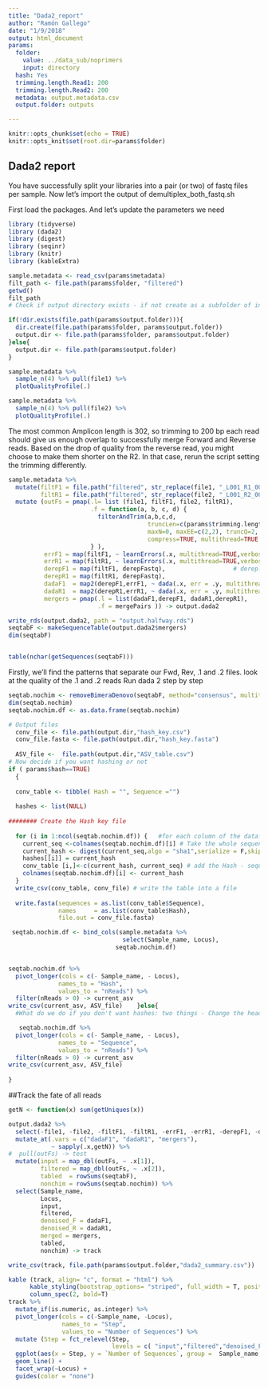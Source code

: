 ```yaml
---
title: "Dada2_report"
author: "Ramón Gallego"
date: "1/9/2018"
output: html_document
params:
  folder: 
    value: ../data_sub/noprimers
    input: directory
  hash: Yes
  trimming.length.Read1: 200
  trimming.length.Read2: 200
  metadata: output.metadata.csv
  output.folder: outputs

---
```


```r

knitr::opts_chunk$set(echo = TRUE)
knitr::opts_knit$set(root.dir=params$folder)
```

## Dada2 report

You have successfully split your libraries into a pair (or two) of fastq files per sample. Now let's import the output of demultiplex_both_fastq.sh

First load the packages. And let's update the parameters we need
```r

library (tidyverse)
library (dada2)
library (digest)
library (seqinr)
library (knitr)
library (kableExtra)

sample.metadata <- read_csv(params$metadata)
filt_path <- file.path(params$folder, "filtered")
getwd()
filt_path
# Check if output directory exists - if not create as a subfolder of input dir

if(!dir.exists(file.path(params$output.folder))){
  dir.create(file.path(params$folder, params$output.folder))
  output.dir <- file.path(params$folder, params$output.folder)
}else{
  output.dir <- file.path(params$output.folder)
}

```

```r


sample.metadata %>% 
  sample_n(4) %>% pull(file1) %>% 
  plotQualityProfile(.)

sample.metadata %>% 
  sample_n(4) %>% pull(file2) %>% 
  plotQualityProfile(.)

```

The most common Amplicon length is 302, so trimming to 200 bp each read should give us enough overlap to successfully merge Forward and Reverse reads. Based on the drop of quality from the reverse read, you might choose to make them shorter on the R2. In that case, rerun the script setting the trimming differently.

```r

sample.metadata %>% 
  mutate(filtF1 = file.path("filtered", str_replace(file1, "_L001_R1_001.fastq_sub.fastq", "_F1_filt.fastq.gz")),
         filtR1 = file.path("filtered", str_replace(file2, "_L001_R2_001.fastq_sub.fastq", "_R1_filt.fastq.gz"))) %>% 
  mutate (outFs = pmap(.l= list (file1, filtF1, file2, filtR1),
                       .f = function(a, b, c, d) {
                         filterAndTrim(a,b,c,d,
                                       truncLen=c(params$trimming.length.Read1,params$trimming.length.Read2),
                                       maxN=0, maxEE=c(2,2), truncQ=2, rm.phix=TRUE,
                                       compress=TRUE, multithread=TRUE )
                       } ),
          errF1 = map(filtF1, ~ learnErrors(.x, multithread=TRUE,verbose = 0)),     # Calculate errors
          errR1 = map(filtR1, ~ learnErrors(.x, multithread=TRUE,verbose = 0)),
          derepF1 = map(filtF1, derepFastq),                   # dereplicate seqs
          derepR1 = map(filtR1, derepFastq),
          dadaF1  = map2(derepF1,errF1, ~ dada(.x, err = .y, multithread = TRUE)),  # dada2
          dadaR1  = map2(derepR1,errR1, ~ dada(.x, err = .y, multithread = TRUE)),
          mergers = pmap(.l = list(dadaF1,derepF1, dadaR1,derepR1),                 # merge things
                         .f = mergePairs )) -> output.dada2

write_rds(output.dada2, path = "output.halfway.rds")
seqtabF <- makeSequenceTable(output.dada2$mergers)
dim(seqtabF)


table(nchar(getSequences(seqtabF)))

```
Firstly, we'll find the patterns that separate our Fwd, Rev, .1 and .2 files. look at the quality of the .1 and .2 reads
Run dada 2 step by step
```r
seqtab.nochim <- removeBimeraDenovo(seqtabF, method="consensus", multithread=TRUE)
dim(seqtab.nochim)
seqtab.nochim.df <- as.data.frame(seqtab.nochim)
```


```r
# Output files
  conv_file <- file.path(output.dir,"hash_key.csv")
  conv_file.fasta <- file.path(output.dir,"hash_key.fasta")
  
  ASV_file <-  file.path(output.dir,"ASV_table.csv")
# Now decide if you want hashing or not
if ( params$hash==TRUE)
  {
  
  conv_table <- tibble( Hash = "", Sequence ="")
  
  hashes <- list(NULL)
 
######## Create the Hash key file
  
  for (i in 1:ncol(seqtab.nochim.df)) {   #for each column of the dataframe
    current_seq <-colnames(seqtab.nochim.df)[i] # Take the whole sequence from each column of the dataframe
    current_hash <- digest(current_seq,algo = "sha1",serialize = F,skip = "auto") # Hash it so it is both shorter and unique
    hashes[[i]] = current_hash
    conv_table [i,]<-c(current_hash, current_seq) # add the Hash - sequence conversion to a table
    colnames(seqtab.nochim.df)[i] <- current_hash
  }
  write_csv(conv_table, conv_file) # write the table into a file
  
  write.fasta(sequences = as.list(conv_table$Sequence),
              names     = as.list(conv_table$Hash),
              file.out = conv_file.fasta)

 seqtab.nochim.df <- bind_cols(sample.metadata %>% 
                                select(Sample_name, Locus),
                              seqtab.nochim.df)


seqtab.nochim.df %>% 
  pivot_longer(cols = c(- Sample_name, - Locus),
              names_to = "Hash",
              values_to = "nReads") %>% 
  filter(nReads > 0) -> current_asv
write_csv(current_asv, ASV_file)    }else{
  #What do we do if you don't want hashes: two things - Change the header of the ASV table, write only one file

   seqtab.nochim.df %>% 
  pivot_longer(cols = c(- Sample_name, - Locus),
              names_to = "Sequence",
              values_to = "nReads") %>% 
  filter(nReads > 0) -> current_asv
write_csv(current_asv, ASV_file) 
  
}
```


##Track the fate of all reads
```r

getN <- function(x) sum(getUniques(x))

output.dada2 %>% 
  select(-file1, -file2, -filtF1, -filtR1, -errF1, -errR1, -derepF1, -derepR1) %>% 
  mutate_at(.vars = c("dadaF1", "dadaR1", "mergers"),
            ~ sapply(.x,getN)) %>% 
#  pull(outFs) -> test
  mutate(input = map_dbl(outFs, ~ .x[1]),
         filtered = map_dbl(outFs, ~ .x[2]),
         tabled  = rowSums(seqtabF),
         nonchim = rowSums(seqtab.nochim)) %>% 
  select(Sample_name,
         Locus,
         input,
         filtered,
         denoised_F = dadaF1,
         denoised_R = dadaR1,
         merged = mergers,
         tabled,
         nonchim) -> track

write_csv(track, file.path(params$output.folder,"dada2_summary.csv"))

kable (track, align= "c", format = "html") %>%
      kable_styling(bootstrap_options= "striped", full_width = T, position = "center") %>%
      column_spec(2, bold=T) 
track %>% 
  mutate_if(is.numeric, as.integer) %>% 
  pivot_longer(cols = c(-Sample_name, -Locus),
               names_to = "Step",
               values_to = "Number of Sequences") %>% 
  mutate (Step = fct_relevel(Step, 
                             levels = c( "input","filtered","denoised_F" ,"denoised_R" , "merged" , "tabled", "nonchim"))) %>% 
  ggplot(aes(x = Step, y = `Number of Sequences`, group =  Sample_name, color = Sample_name)) +
  geom_line() +
  facet_wrap(~Locus) +
  guides(color = "none")

```
